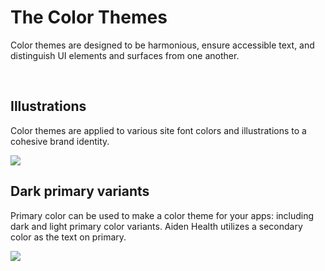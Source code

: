 
<Meta title="Foundation/Colors" component={Colors} />

# The Color Themes

Color themes are designed to be harmonious, ensure accessible text, and distinguish UI elements and surfaces from one another.

<Preview withToolbar>
  <Story name="Colors">
      <Colors />
  </Story>
</Preview>

<br/>

## Illustrations

Color themes are applied to various site font colors and illustrations to a cohesive brand identity.

<img src={image2} />

<br/>

## Dark primary variants

Primary color can be used to make a color theme for your apps: including dark and light primary color variants. Aiden Health utilizes a secondary color as the text on primary.

<img src={image} />